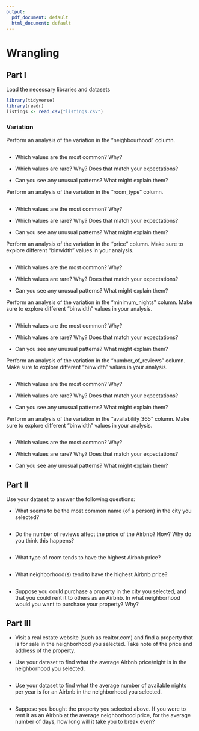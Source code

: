 ```yaml
---
output:
  pdf_document: default
  html_document: default
---
```

# Wrangling

## Part I

Load the necessary libraries and datasets
```r
library(tidyverse)
library(readr)
listings <- read_csv("listings.csv")
```

### Variation

Perform an analysis of the variation in the "neighbourhood" column. 

```r

```

* Which values are the most common? Why?


* Which values are rare? Why? Does that match your expectations?


* Can you see any unusual patterns? What might explain them?


Perform an analysis of the variation in the "room_type" column. 

```r

```

* Which values are the most common? Why?


* Which values are rare? Why? Does that match your expectations?


* Can you see any unusual patterns? What might explain them?



Perform an analysis of the variation in the "price" column. Make sure to explore different "binwidth" values in your analysis.

```r

```

* Which values are the most common? Why?


* Which values are rare? Why? Does that match your expectations?


* Can you see any unusual patterns? What might explain them?


Perform an analysis of the variation in the "minimum_nights" column. Make sure to explore different "binwidth" values in your analysis.

```r

```

* Which values are the most common? Why?


* Which values are rare? Why? Does that match your expectations?


* Can you see any unusual patterns? What might explain them?


Perform an analysis of the variation in the "number_of_reviews" column. Make sure to explore different "binwidth" values in your analysis.

```r

```

* Which values are the most common? Why?


* Which values are rare? Why? Does that match your expectations?


* Can you see any unusual patterns? What might explain them?


Perform an analysis of the variation in the "availability_365" column. Make sure to explore different "binwidth" values in your analysis.

```r

```

* Which values are the most common? Why?


* Which values are rare? Why? Does that match your expectations?


* Can you see any unusual patterns? What might explain them?


## Part II

Use your dataset to answer the following questions:

* What seems to be the most common name (of a person) in the city you selected?

```r

```

* Do the number of reviews affect the price of the Airbnb? How? Why do you think this happens?

```r

```

* What type of room tends to have the highest Airbnb price?

```r

```

* What neighborhood(s) tend to have the highest Airbnb price?

```r

```

* Suppose you could purchase a property in the city you selected, and that you could rent it to others as an Airbnb. In what neighborhood would you want to purchase your property? Why?


## Part III

* Visit a real estate website (such as realtor.com) and find a property that is for sale in the neighborhood you selected. Take note of the price and address of the property.


* Use your dataset to find what the average Airbnb price/night is in the neighborhood you selected.

```r

```

* Use your dataset to find what the average number of available nights per year is for an Airbnb in the neighborhood you selected.

```r

```

* Suppose you bought the property you selected above. If you were to rent it as an Airbnb at the average neighborhood price, for the average number of days, how long will it take you to break even?

```r

```


